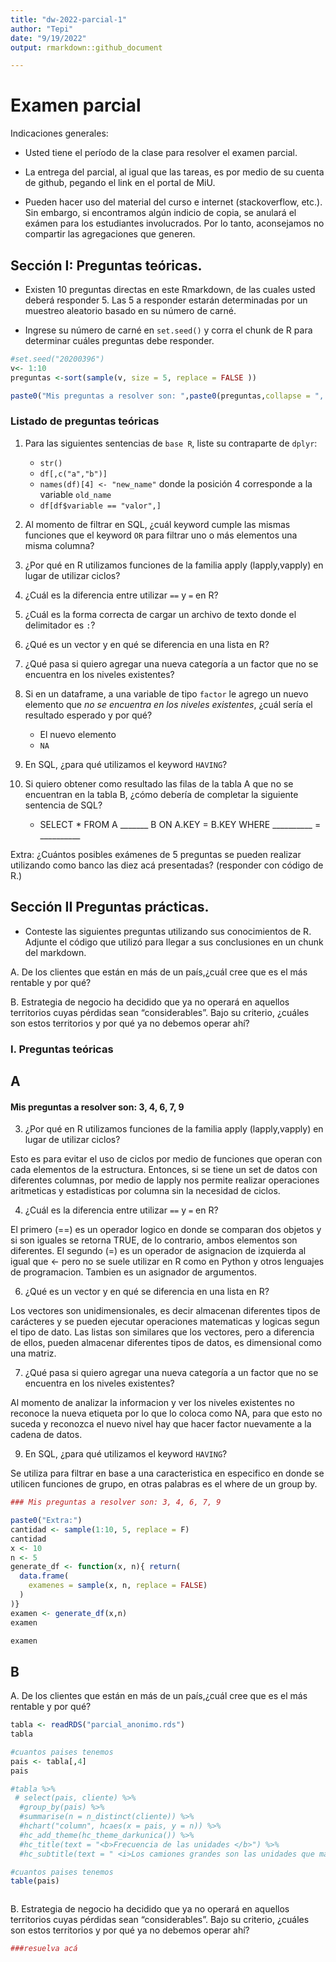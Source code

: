 ```yaml
---
title: "dw-2022-parcial-1"
author: "Tepi"
date: "9/19/2022"
output: rmarkdown::github_document

---
```


# Examen parcial

Indicaciones generales:

* Usted tiene el período de la clase para resolver el examen parcial.
* La entrega del parcial, al igual que las tareas, es por medio de su cuenta de github, pegando el link en el portal de MiU.


* Pueden hacer uso del material del curso e internet (stackoverflow, etc.). Sin embargo, si encontramos algún indicio de copia, se anulará el exámen para los estudiantes involucrados. Por lo tanto, aconsejamos no compartir las agregaciones que generen. 

## Sección I: Preguntas teóricas.

* Existen 10 preguntas directas en este Rmarkdown, de las cuales usted deberá responder 5. Las 5 a responder estarán determinadas por un muestreo aleatorio basado en su número de carné.

* Ingrese su número de carné en  `set.seed()` y corra el chunk de R para determinar cuáles preguntas debe responder.


```r

#set.seed("20200396") 
v<- 1:10
preguntas <-sort(sample(v, size = 5, replace = FALSE ))

paste0("Mis preguntas a resolver son: ",paste0(preguntas,collapse = ", "))

```


### Listado de preguntas teóricas

1. Para las siguientes sentencias de `base R`, liste su contraparte de `dplyr`:
    * `str()`
    * `df[,c("a","b")]`
    * `names(df)[4] <- "new_name"` donde la posición 4 corresponde a la variable `old_name`
    * `df[df$variable == "valor",]`
    
    
2. Al momento de filtrar en SQL, ¿cuál keyword cumple las mismas funciones que el keyword `OR`  para filtrar uno o más elementos una misma columna?
3. ¿Por qué en R utilizamos funciones de la familia apply (lapply,vapply) en lugar de utilizar ciclos?
4. ¿Cuál es la diferencia entre utilizar `==` y `=` en R?
5. ¿Cuál es la forma correcta de cargar un archivo de texto donde el delimitador es `:`?
6. ¿Qué es un vector y en qué se diferencia en una lista en R?
7. ¿Qué pasa si quiero agregar una nueva categoría a un factor que no se encuentra en los niveles existentes?
8. Si en un dataframe, a una variable de tipo `factor` le agrego un nuevo elemento que *no se encuentra en los niveles existentes*, ¿cuál sería el resultado esperado y por qué?
    * El nuevo elemento
    * `NA`
9. En SQL, ¿para qué utilizamos el keyword `HAVING`?
10. Si quiero obtener como resultado las filas de la tabla A que no se encuentran en la tabla B, ¿cómo debería de completar la siguiente sentencia de SQL?

    * SELECT * FROM A _______ B ON A.KEY = B.KEY WHERE __________ = __________
  
Extra: ¿Cuántos posibles exámenes de 5 preguntas se pueden realizar utilizando como banco las diez acá presentadas?
(responder con código de R.)


## Sección II Preguntas prácticas.


* Conteste las siguientes preguntas utilizando sus conocimientos de R. Adjunte el código que utilizó para llegar a sus conclusiones en un chunk del markdown.

A. De los clientes que están en más de un país,¿cuál cree que es el más rentable y por qué?

B. Estrategia de negocio ha decidido que ya no operará en aquellos territorios cuyas pérdidas sean "considerables". Bajo su criterio, ¿cuáles son estos territorios y por qué ya no debemos operar ahí?








### I. Preguntas teóricas


## A
#### Mis preguntas a resolver son: 3, 4, 6, 7, 9
3. ¿Por qué en R utilizamos funciones de la familia apply (lapply,vapply) en lugar de utilizar ciclos?

Esto es para evitar el uso de ciclos por medio de funciones que operan con cada elementos de la estructura. Entonces, si se tiene un set de datos con diferentes columnas, por medio de lapply nos permite realizar operaciones aritmeticas y estadisticas por columna sin la necesidad de ciclos.

4. ¿Cuál es la diferencia entre utilizar `==` y `=` en R?

El primero (==) es un operador logico en donde se comparan dos objetos y si son iguales se retorna TRUE, de lo contrario, ambos elementos son diferentes. El segundo (=) es un operador de asignacion de izquierda al igual que <- pero no se suele utilizar en R como en Python y otros lenguajes de programacion. Tambien es un asignador de argumentos.

6. ¿Qué es un vector y en qué se diferencia en una lista en R?

Los vectores son unidimensionales, es decir almacenan diferentes tipos de carácteres y se pueden ejecutar operaciones matematicas y logicas segun el tipo de dato. Las listas son similares que los vectores, pero a diferencia de ellos, pueden almacenar diferentes tipos de datos, es dimensional como una matriz.

7. ¿Qué pasa si quiero agregar una nueva categoría a un factor que no se encuentra en los niveles existentes?

Al momento de analizar la informacion y ver los niveles existentes no reconoce la nueva etiqueta por lo que lo coloca como NA, para que esto no suceda y reconozca el nuevo nivel hay que hacer factor nuevamente a la cadena de datos.

9. En SQL, ¿para qué utilizamos el keyword `HAVING`?

Se utiliza para filtrar en base a una caracteristica en especifico en donde se utilicen funciones de grupo, en otras palabras es el where de un group by.

```r
### Mis preguntas a resolver son: 3, 4, 6, 7, 9

paste0("Extra:")
cantidad <- sample(1:10, 5, replace = F)
cantidad
x <- 10
n <- 5
generate_df <- function(x, n){ return(
  data.frame(
    examenes = sample(x, n, replace = FALSE)
  )
)}
examen <- generate_df(x,n)
examen

```

```r
examen

```




## B
A. De los clientes que están en más de un país,¿cuál cree que es el más rentable y por qué?
```r
tabla <- readRDS("parcial_anonimo.rds")
tabla
```

```r
#cuantos paises tenemos
pais <- tabla[,4]
pais

#tabla %>%
 # select(pais, cliente) %>%
  #group_by(pais) %>%
  #summarise(n = n_distinct(cliente)) %>%
  #hchart("column", hcaes(x = pais, y = n)) %>%
  #hc_add_theme(hc_theme_darkunica()) %>%
  #hc_title(text = "<b>Frecuencia de las unidades </b>") %>%
  #hc_subtitle(text = " <i>Los camiones grandes son las unidades que más se utilizan.</i>")

```
```r
#cuantos paises tenemos
table(pais)

```

```r



```

B. Estrategia de negocio ha decidido que ya no operará en aquellos territorios cuyas pérdidas sean "considerables". Bajo su criterio, ¿cuáles son estos territorios y por qué ya no debemos operar ahí?

```r
###resuelva acá

```

